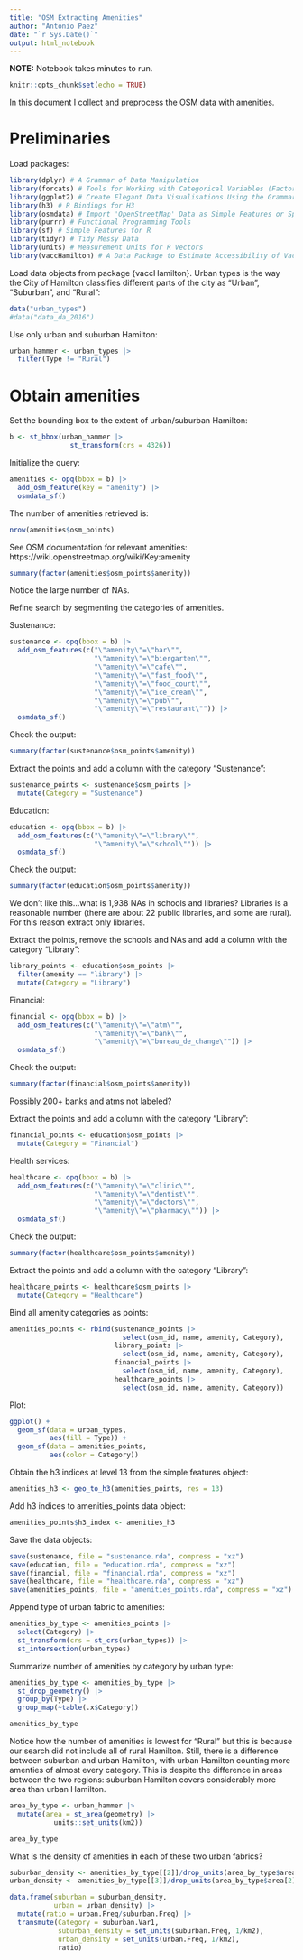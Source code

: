 ```yaml
---
title: "OSM Extracting Amenities"
author: "Antonio Paez"
date: "`r Sys.Date()`"
output: html_notebook
---
```


**NOTE:** Notebook takes minutes to run.

```r
knitr::opts_chunk$set(echo = TRUE)
```

In this document I collect and preprocess the OSM data with amenities.

# Preliminaries

Load packages:
```r
library(dplyr) # A Grammar of Data Manipulation
library(forcats) # Tools for Working with Categorical Variables (Factors)
library(ggplot2) # Create Elegant Data Visualisations Using the Grammar of Graphics
library(h3) # R Bindings for H3
library(osmdata) # Import 'OpenStreetMap' Data as Simple Features or Spatial Objects
library(purrr) # Functional Programming Tools
library(sf) # Simple Features for R
library(tidyr) # Tidy Messy Data
library(units) # Measurement Units for R Vectors
library(vaccHamilton) # A Data Package to Estimate Accessibility of Vaccination Sites in Hamilton, ON
```

Load data objects from package {vaccHamilton}. Urban types is the way the City of Hamilton classifies different parts of the city as "Urban", "Suburban", and "Rural":
```r
data("urban_types")
#data("data_da_2016")
```

Use only urban and suburban Hamilton:
```r
urban_hammer <- urban_types |>
  filter(Type != "Rural")
```

# Obtain amenities

Set the bounding box to the extent of urban/suburban Hamilton:
```r
b <- st_bbox(urban_hammer |>
               st_transform(crs = 4326))
```

Initialize the query:
```r
amenities <- opq(bbox = b) |>
  add_osm_feature(key = "amenity") |>
  osmdata_sf()
```

The number of amenities retrieved is:
```r
nrow(amenities$osm_points)
```

See OSM documentation for relevant amenities: https://wiki.openstreetmap.org/wiki/Key:amenity

```r
summary(factor(amenities$osm_points$amenity))
```
Notice the large number of NAs.

Refine search by segmenting the categories of amenities.

Sustenance:
```r
sustenance <- opq(bbox = b) |>
  add_osm_features(c("\"amenity\"=\"bar\"",
                     "\"amenity\"=\"biergarten\"",
                     "\"amenity\"=\"cafe\"",
                     "\"amenity\"=\"fast_food\"",
                     "\"amenity\"=\"food_court\"",
                     "\"amenity\"=\"ice_cream\"",
                     "\"amenity\"=\"pub\"",
                     "\"amenity\"=\"restaurant\"")) |>
  osmdata_sf()
```

Check the output:
```r
summary(factor(sustenance$osm_points$amenity))
```

Extract the points and add a column with the category "Sustenance":
```r
sustenance_points <- sustenance$osm_points |>
  mutate(Category = "Sustenance")
```


Education:
```r
education <- opq(bbox = b) |>
  add_osm_features(c("\"amenity\"=\"library\"",
                     "\"amenity\"=\"school\"")) |>
  osmdata_sf()
```

Check the output:
```r
summary(factor(education$osm_points$amenity))
```

We don't like this...what is 1,938 NAs in schools and libraries? Libraries is a reasonable number (there are about 22 public libraries, and some are rural). For this reason extract only libraries.

Extract the points, remove the schools and NAs and add a column with the category "Library":
```r
library_points <- education$osm_points |>
  filter(amenity == "library") |>
  mutate(Category = "Library")
```

Financial:
```r
financial <- opq(bbox = b) |>
  add_osm_features(c("\"amenity\"=\"atm\"",
                     "\"amenity\"=\"bank\"",
                     "\"amenity\"=\"bureau_de_change\"")) |>
  osmdata_sf()
```

Check the output:
```r
summary(factor(financial$osm_points$amenity))
```

Possibly 200+ banks and atms not labeled?

Extract the points and add a column with the category "Library":
```r
financial_points <- education$osm_points |>
  mutate(Category = "Financial")
```

Health services:
```r
healthcare <- opq(bbox = b) |>
  add_osm_features(c("\"amenity\"=\"clinic\"",
                     "\"amenity\"=\"dentist\"",
                     "\"amenity\"=\"doctors\"",
                     "\"amenity\"=\"pharmacy\"")) |>
  osmdata_sf()
```


Check the output:
```r
summary(factor(healthcare$osm_points$amenity))
```

Extract the points and add a column with the category "Library":
```r
healthcare_points <- healthcare$osm_points |>
  mutate(Category = "Healthcare")
```

Bind all amenity categories as points:
```r
amenities_points <- rbind(sustenance_points |>
                            select(osm_id, name, amenity, Category),
                          library_points |>
                            select(osm_id, name, amenity, Category),
                          financial_points |>
                            select(osm_id, name, amenity, Category),
                          healthcare_points |>
                            select(osm_id, name, amenity, Category))
```

Plot:
```r
ggplot() +
  geom_sf(data = urban_types,
          aes(fill = Type)) +
  geom_sf(data = amenities_points,
          aes(color = Category))
```

Obtain the h3 indices at level 13 from the simple features object:
```r
amenities_h3 <- geo_to_h3(amenities_points, res = 13)
```

Add h3 indices to amenities_points data object:
```r
amenities_points$h3_index <- amenities_h3
```

Save the data objects:
```r
save(sustenance, file = "sustenance.rda", compress = "xz")
save(education, file = "education.rda", compress = "xz")
save(financial, file = "financial.rda", compress = "xz")
save(healthcare, file = "healthcare.rda", compress = "xz")
save(amenities_points, file = "amenities_points.rda", compress = "xz")
```

Append type of urban fabric to amenities:
```r
amenities_by_type <- amenities_points |>
  select(Category) |>
  st_transform(crs = st_crs(urban_types)) |>
  st_intersection(urban_types)
```

Summarize number of amenities by category by urban type:
```r
amenities_by_type <- amenities_by_type |>
  st_drop_geometry() |>
  group_by(Type) |>
  group_map(~table(.x$Category))

amenities_by_type
```

Notice how the number of amenities is lowest for "Rural" but this is because our search did not include all of rural Hamilton. Still, there is a difference between suburban and urban Hamilton, with urban Hamilton counting more amenties of almost every category. This is despite the difference in areas between the two regions: suburban Hamilton covers considerably more area than urban Hamilton.
```r
area_by_type <- urban_hammer |>
  mutate(area = st_area(geometry) |>
           units::set_units(km2))

area_by_type
```

What is the density of amenities in each of these two urban fabrics?
```r
suburban_density <- amenities_by_type[[2]]/drop_units(area_by_type$area[1])
urban_density <- amenities_by_type[[3]]/drop_units(area_by_type$area[2])

data.frame(suburban = suburban_density,
           urban = urban_density) |>
  mutate(ratio = urban.Freq/suburban.Freq) |>
  transmute(Category = suburban.Var1, 
            suburban_density = set_units(suburban.Freq, 1/km2), 
            urban_density = set_units(urban.Freq, 1/km2), 
            ratio)
```






